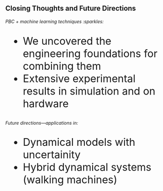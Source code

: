 
## Closing Thoughts and Future Directions

###### PBC + machine learning techniques :sparkles: 

::: {style="font-size: 32px;"}
* We uncovered the engineering foundations for combining them
* Extensive experimental results in simulation and on hardware
:::

###### Future directions---applications in:

::: {style="font-size: 32px;"}
* Dynamical models with uncertainity
* Hybrid dynamical systems (walking machines)
:::

<!-- ## {background-image="contents/assets/qa_background.png" visibility="uncounted"} -->

## {background-video="contents/cartpole-moe.mp4" background-video-loop="true" background-video-muted="true"}
<!--  -->
